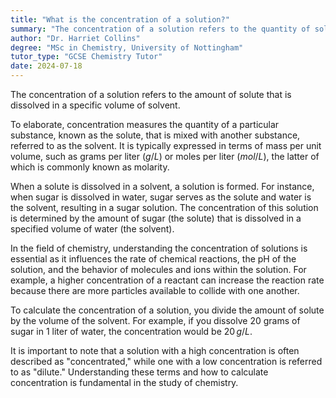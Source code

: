 ```yaml
---
title: "What is the concentration of a solution?"
summary: "The concentration of a solution refers to the quantity of solute present in a defined volume of solvent."
author: "Dr. Harriet Collins"
degree: "MSc in Chemistry, University of Nottingham"
tutor_type: "GCSE Chemistry Tutor"
date: 2024-07-18
---
```


The concentration of a solution refers to the amount of solute that is dissolved in a specific volume of solvent.

To elaborate, concentration measures the quantity of a particular substance, known as the solute, that is mixed with another substance, referred to as the solvent. It is typically expressed in terms of mass per unit volume, such as grams per liter ($g/L$) or moles per liter ($mol/L$), the latter of which is commonly known as molarity.

When a solute is dissolved in a solvent, a solution is formed. For instance, when sugar is dissolved in water, sugar serves as the solute and water is the solvent, resulting in a sugar solution. The concentration of this solution is determined by the amount of sugar (the solute) that is dissolved in a specified volume of water (the solvent).

In the field of chemistry, understanding the concentration of solutions is essential as it influences the rate of chemical reactions, the pH of the solution, and the behavior of molecules and ions within the solution. For example, a higher concentration of a reactant can increase the reaction rate because there are more particles available to collide with one another.

To calculate the concentration of a solution, you divide the amount of solute by the volume of the solvent. For example, if you dissolve $20$ grams of sugar in $1$ liter of water, the concentration would be $20 \, g/L$.

It is important to note that a solution with a high concentration is often described as "concentrated," while one with a low concentration is referred to as "dilute." Understanding these terms and how to calculate concentration is fundamental in the study of chemistry.
    